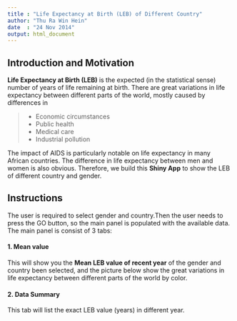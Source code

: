 ```yaml
---
title : "Life Expectancy at Birth (LEB) of Different Country"
author: "Thu Ra Win Hein"
date  : "24 Nov 2014"
output: html_document
---
```


## Introduction and Motivation
  **Life Expectancy at Birth (LEB)** is the expected (in the statistical sense) number of years of life remaining at birth. There are great variations in life expectancy between different parts of the world, mostly caused by differences in 

> * Economic circumstances
> * Public health
> * Medical care 
> * Industrial pollution

  The impact of AIDS is particularly notable on life expectancy in many African countries. The difference in life expectancy between men and women is also obvious. Therefore, we build this **Shiny App** to show the LEB of different country and gender.


## Instructions
  The user is required to select gender and country.Then the user needs to press the GO button, so the main panel is populated with the available data. The main panel is consist of 3 tabs:

#### 1. Mean value
  This will show you the **Mean LEB value of recent year** of the gender and country been selected, and the picture below show the great variations in life expectancy between different parts of the world by color.


#### 2. Data Summary
  This tab will list the exact LEB value (years) in different year.


